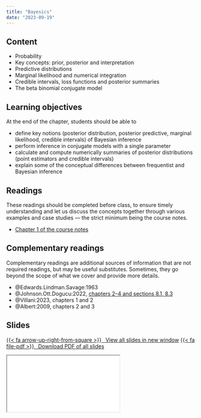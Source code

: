 ```yaml
---
title: "Bayesics"
date: "2023-09-19"
---
```



## Content

- Probability
- Key concepts: prior, posterior and interpretation
- Predictive distributions
- Marginal likelihood and numerical integration
- Credible intervals, loss functions and posterior summaries
- The beta binomial conjugate model

## Learning objectives

At the end of the chapter, students should be able to

- define key notions (posterior distribution, posterior predictive, marginal likelihood, credible intervals) of Bayesian inference
- perform inference in conjugate models with a single parameter
- calculate and compute numerically summaries of posterior distributions (point estimators and credible intervals)
- explain some of the conceptual differences between frequentist and Bayesian inference

## Readings

:::{.callout-warning}
These readings should be completed before class, to ensure timely understanding and let us discuss the concepts together through various examples and case studies --- the strict minimum being the course notes.
:::

- [Chapter 1 of the course notes](https://lbelzile.github.io/MATH80601A/introduction.html)

## Complementary readings

:::{.callout-warning}
Complementary readings are additional sources of information that are not required readings, but may be useful substitutes. Sometimes, they go beyond the scope of what we cover and provide more details.
:::

- @Edwards.Lindman.Savage:1963
- @Johnson.Ott.Dogucu:2022, [chapters 2--4 and sections 8.1, 8.3](https://www.bayesrulesbook.com/)
- @Villani:2023, chapters 1 and 2
- @Albert:2009, chapters 2 and 3


## Slides


<p class="text-center"><a class="btn btn-success btn-lg" target="_blank" href="../slides/bayesmod-slides1.html">{{< fa arrow-up-right-from-square >}} &ensp;View all slides in new window</a> <a class="btn btn-success btn-lg" target="_blank" href="../slides/bayesmod-slides1.pdf" role="button">{{< fa file-pdf >}} &ensp;Download PDF of all slides</a></p>

<div class="ratio ratio-16x9">
<iframe class="slide-deck" src="../slides/bayesmod-slides1.html"></iframe>
</div>
